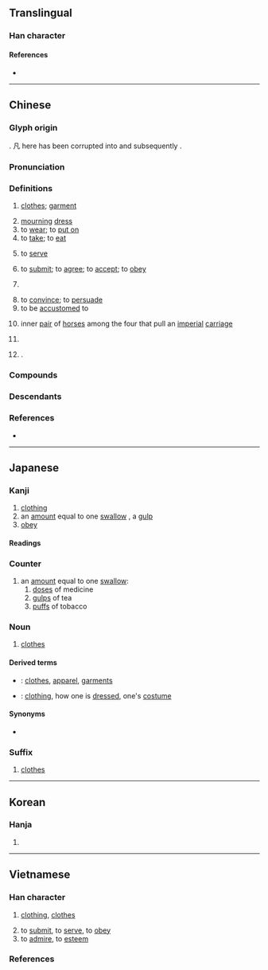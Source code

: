 {{character info}}
==Translingual==
{{stroke order|strokes=8}}

===Han character===
{{Han char|rn=74|rad=月|as=04|sn=8|four=77247|canj=BSLE|ids=⿰月𠬝}}

====References====
* {{Han ref|kx=0505.020|dkj=14345|dj=0883.140|hdz=32053.070|uh=670D|ud=26381|bh=AA41|bd=43585}}

----

==Chinese==
{{zh-forms|alt=𦨈,𠬝,𣍞,𦨕,𨈞,𦩟}}

===Glyph origin===
{{Han etyl}}
{{Han compound|凡|𠬝|ls=psc|t2=to subdue|c1=p|c2=s}}. 凡 here has been corrupted into {{zh-l|*舟}} and subsequently {{zh-l|*月}}.

===Pronunciation===
{{zh-pron
|m=fú,fù
|m_note=fú - usual pronunciation; fù - only in the sense “dose”
|m-s=fu2
|c=fuk6
|c-t=fuuk5
|g=fuh7
|h=pfs=fu̍k;gd=fug6
|j=feh5
|mb=hū/hŭ
|md=hŭk/hók
|md_note=hŭk - literary; hók - vernacular (“dose”)
|mn=ho̍k
|mn-t=hog8
|w=5voq
|x=fu6
|mc=y
|oc=y
|cat=n,v,cls,pn
}}

===Definitions===
{{zh-hanzi}}

# {{zh-no-solo}} [[clothes]]; [[garment]]
#: {{zh-x|衣服|clothes}}
#: {{zh-x|校服|school '''uniform'''}}
# [[mourning]] [[dress]]
# to [[wear]]; to [[put on]]
# to [[take]]; to [[eat]]
#: {{zh-x|服藥|to '''take''' medicine}}
#: {{zh-x|服用|to '''take''' medicine}}
#: {{zh-x|服毒|to '''take''' poison}}
#: {{zh-x|每日 服 三 次。|'''Take''' it three times a day.}}
# to [[serve]]
#: {{zh-x|客服|customer service}}
#: {{zh-x|服 兵役|to '''serve''' in the army}}
#: {{zh-x|服刑|to '''serve''' a sentence}}
# to [[submit]]; to [[agree]]; to [[accept]]; to [[obey]]
#: {{zh-x|不服|to refuse to accept}}
# {{rfdef|zh}}
#: {{zh-x|服 了 你 了。|}}
#: {{zh-x|我 真係 服 咗 你。||C}}
# to [[convince]]; to [[persuade]]
# to be [[accustomed]] to
# {{lb|zh|historical}} inner [[pair]] of [[horse]]s among the four that pull an [[imperial]] [[carriage]]
# {{zh-classifier|[[dose]]s for [[TCM]] [[regimen]]s}}
# {{surname|zh|nodot=1}}.

===Compounds===
{{zh-der|大禮服|巾服|亂頭粗服|夏服|偉服|工業服務|心服口服|布草衣服|命服|常服|微服私行|征服者|不服輸|厭服|不服燒埋|內服|吃不服|上線服務|微服|佩服|品服|制服|凶服|大學服|中服|公服|吉服|心服|悅服|愧服|威服|征服|就業服務|初服|制服警察|孝服|九服|喜服|伯服|侯服|心悅誠服|弓調馬服|學士服|奇裝異服|以力服人|平服|常禮服|帖服|協服|反初服|冠服|以理服人|不服氣|不服水土|不舒服|信服|官服|口服|嗣服|嘆服|工作服|勞動服務|上服|反服|售後服務|和服|壓服|不服|心服情願|夷服|感服|功服|外出服|卉服|克服|下服|屈服|元服|喪服|冕服|引服|叫醒服務|口服疫苗|不服老|五服|南服|侯服玉食|吞服|內服藥|以德服人|便服|服裝設計|服刑|服內生子|服田|戎服|無服之殤|白服|服事|懷服|服務證|服氣餐霞|服務業|服水土|服帖|服義|服匿|服喪|服章|服馬|服軟|服舍|欽服|方巾闊服|歸服|服氣|改服|拳拳服膺|異服|服硬|服用|懾服|服翼|服務生|服中|滿服|祭服|服務社|服餌|服務連鎖|爵服|服法|服裝|燕尾服|持服|推服|服服貼貼|成除服|撥接服務|服役|服降|憚服|服勤|服低做小|朝服|拜服|服從|拱服|服貼|服露餐霞|沖服|折服|禮服|甘服|服辯|服藥|盛服|社會服務|服務|服馭|淡妝素服|服毒|服善|服膺|敬服|春服|服低捋|服具|服式|空服員|服習|服御|白龍魚服|服秩|校服|服氣吞露|服滿|服孝|服色|畏服|服兵役|洋服|社區服務|濃妝豔服|玄服|服妖|服闋|期服|服制|無服之喪|有服|服除|服務員|服務臺|晚禮服|水土不服|沖服劑|擒服|燕服|法服|服物|服輿|服輸|服務處|服務站|款服|楚服|服務規程|歎服|服官|服飾|服食|服賈|服罪|服冕乘軒|服侍|有服之親|成服|白龍微服|收服|綏服|野服|順服|緇服|馬后練服|褻服|絕不屈服|說服力|調服|輿服|萁服|買服|起服|鞬服|被服|說服|藩服|驚服|魚服|負固不服|輸服甘結|組合服裝|首服|鶉服|驥服鹽車|除服|馴服|震服|象服|降服|粗服亂頭|臣服|章服|素服|衣服|麤服亂頭|車服|袍服|補服|緦麻服|舒服|荒服|賓服|軍服|買服錢|讋服|胡服|要服|袞服|西服|蒲服|艾服|漢服|私服|扶服}}

===Descendants===
{{CJKV||ふく|복|phục}}

===References===
* {{R:yue:Hanzi}}

{{zh-cat|Intermediate}}

----

==Japanese==

===Kanji===
{{ja-kanji|grade=3|rs=月04}}

# [[clothing]]
# an [[amount]] equal to one [[swallow]] {{qualifier|act of swallowing}}, a [[gulp]]
# [[obey]]

====Readings====
{{ja-readings
|goon=ぶ, ぶく
|kanon=ふう, ふく
|kun=まつら-う, まつろ-う
|nanori=はつ, はら
}}

===Counter===
{{ja-pos|counter|ふく}}

# an [[amount]] equal to one [[swallow]]:
## [[dose]]s of medicine
## [[gulp]]s of tea
## [[puff]]s of tobacco

===Noun===
{{ja-noun|ふく}}

# [[clothes]]

====Derived terms====
{{der-top}}
* {{ja-r|衣%服|い%ふく}}: [[clothes]], [[apparel]], [[garments]]
* {{ja-r|服%装|ふく%そう}}: [[clothing]], how one is [[dressed]], one's [[costume]]
{{der-bottom}}

====Synonyms====
* {{sense|clothing}} {{ja-r|衣%類|い%るい}}

===Suffix===
{{ja-pos|suffix|ふく}}

# [[clothes]]

----

==Korean==

===Hanja===
{{ko-hanja|옷|복}}

# {{hanja form of|복|[[clothes]], [[clothing]]}}

----

==Vietnamese==

===Han character===
{{vi-readings|reading=phục-Trần (1999)|rs=月04}}

# {{lb|vi|only in compounds}} [[clothing]], [[clothes]]
# to [[submit]], to [[serve]], to [[obey]]
# to [[admire]], to [[esteem]]

===References===
<references/>